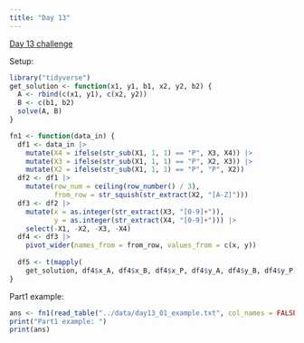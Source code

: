 ```yaml
---
title: "Day 13"
---
```


[Day 13 challenge](https://adventofcode.com/2024/day/13)

Setup:

```r
library("tidyverse")
get_solution <- function(x1, y1, b1, x2, y2, b2) {
  A <- rbind(c(x1, y1), c(x2, y2))
  B <- c(b1, b2)
  solve(A, B)
}

fn1 <- function(data_in) {
  df1 <- data_in |> 
    mutate(X4 = ifelse(str_sub(X1, 1, 1) == "P", X3, X4)) |>
    mutate(X3 = ifelse(str_sub(X1, 1, 1) == "P", X2, X3)) |>
    mutate(X2 = ifelse(str_sub(X1, 1, 1) == "P", "P", X2))
  df2 <- df1 |>
    mutate(row_num = ceiling(row_number() / 3),
           from_row = str_squish(str_extract(X2, "[A-Z]")))
  df3 <- df2 |>
    mutate(x = as.integer(str_extract(X3, "[0-9]+")),
           y = as.integer(str_extract(X4, "[0-9]+"))) |>
    select(-X1, -X2, -X3, -X4)
  df4 <- df3 |>
    pivot_wider(names_from = from_row, values_from = c(x, y))
    
  df5 <- t(mapply(
    get_solution, df4$x_A, df4$x_B, df4$x_P, df4$y_A, df4$y_B, df4$y_P))
}
```





Part1 example:

```r
ans <- fn1(read_table("../data/day13_01_example.txt", col_names = FALSE))
print("Part1 example: ")
print(ans)
```


<!-- ```{r day09_part1_example_B} -->
<!-- ans <- fn1(read_lines("../data/day09_01_example_B.txt")) -->
<!-- print(cat("Part1 example B: ", ans, "\n")) -->
<!-- ``` -->

<!-- Part1: -->

<!-- ```{r day09_part1} -->
<!-- ans <- fn1(read_lines("../data/day09_01.txt")) -->
<!-- print(cat("Part1: ", ans, "\n")) -->
<!-- ``` -->

